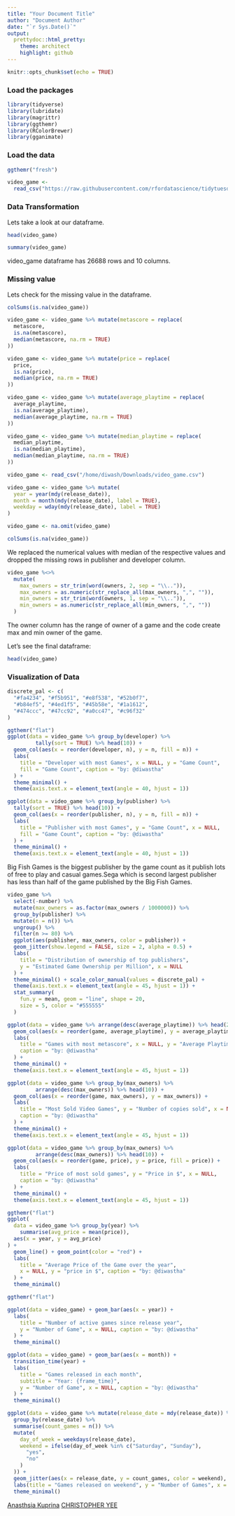 ```yaml
---
title: "Your Document Title"
author: "Document Author"
date: "`r Sys.Date()`"
output:
  prettydoc::html_pretty:
    theme: architect
    highlight: github
---
```


```r
knitr::opts_chunk$set(echo = TRUE)
```

### Load the packages

```r
library(tidyverse)
library(lubridate)
library(magrittr)
library(ggthemr)
library(RColorBrewer)
library(gganimate)
```


### Load the data

```r
ggthemr("fresh")
```

```r
video_game <-
  read_csv("https://raw.githubusercontent.com/rfordatascience/tidytuesday/master/data/2019/2019-07-30/video_games.csv")
```


### Data Transformation

Lets take a look at our dataframe.

```r
head(video_game)
```



```r
summary(video_game)
```
 
video_game dataframe has 26688 rows and  10 columns.
 
### Missing value
 
Lets check for the missing value in the dataframe.
 
```r
colSums(is.na(video_game))
```


```r
video_game <- video_game %>% mutate(metascore = replace(
  metascore,
  is.na(metascore),
  median(metascore, na.rm = TRUE)
))

video_game <- video_game %>% mutate(price = replace(
  price,
  is.na(price),
  median(price, na.rm = TRUE)
))

video_game <- video_game %>% mutate(average_playtime = replace(
  average_playtime,
  is.na(average_playtime),
  median(average_playtime, na.rm = TRUE)
))

video_game <- video_game %>% mutate(median_playtime = replace(
  median_playtime,
  is.na(median_playtime),
  median(median_playtime, na.rm = TRUE)
))
```


```r
video_game <- read_csv("/home/diwash/Downloads/video_game.csv")
```

```r
video_game <- video_game %>% mutate(
  year = year(mdy(release_date)),
  month = month(mdy(release_date), label = TRUE),
  weekday = wday(mdy(release_date), label = TRUE)
)
```



```r
video_game <- na.omit(video_game)
```

```r
colSums(is.na(video_game))
```

We replaced the numerical values with median of the respective values and dropped the missing rows in  publisher and developer column.

```r
video_game %<>%
  mutate(
    max_owners = str_trim(word(owners, 2, sep = "\\..")),
    max_owners = as.numeric(str_replace_all(max_owners, ",", "")),
    min_owners = str_trim(word(owners, 1, sep = "\\..")),
    min_owners = as.numeric(str_replace_all(min_owners, ",", ""))
  )
```

The owner column has the range of owner of a game and the code create max and min owner of the game.

Let's see the final dataframe:

```r
head(video_game)
```

### Visualization of Data

```r
discrete_pal <- c(
  "#fa4234", "#f5b951", "#e8f538", "#52b0f7",
  "#b84ef5", "#4ed1f5", "#45b58e", "#1a1612",
  "#474ccc", "#47cc92", "#a0cc47", "#c96f32"
)
```


```r
ggthemr("flat")
ggplot(data = video_game %>% group_by(developer) %>%
         tally(sort = TRUE) %>% head(10)) +
  geom_col(aes(x = reorder(developer, n), y = n, fill = n)) +
  labs(
    title = "Developer with most Games", x = NULL, y = "Game Count",
    fill = "Game Count", caption = "by: @diwastha"
  ) +
  theme_minimal() +
  theme(axis.text.x = element_text(angle = 40, hjust = 1))
```


```r
ggplot(data = video_game %>% group_by(publisher) %>%
  tally(sort = TRUE) %>% head(10)) +
  geom_col(aes(x = reorder(publisher, n), y = n, fill = n)) +
  labs(
    title = "Publisher with most Games", y = "Game Count", x = NULL,
    fill = "Game Count", caption = "by: @diwastha"
  ) +
  theme_minimal() +
  theme(axis.text.x = element_text(angle = 40, hjust = 1))
```

Big Fish Games is the biggest publisher by the game count as it publish lots of free to play and casual games.Sega which is second largest publisher has less than half of the game published by the Big Fish Games.


```r
video_game %>%
  select(-number) %>%
  mutate(max_owners = as.factor(max_owners / 1000000)) %>%
  group_by(publisher) %>%
  mutate(n = n()) %>%
  ungroup() %>%
  filter(n >= 80) %>%
  ggplot(aes(publisher, max_owners, color = publisher)) +
  geom_jitter(show.legend = FALSE, size = 2, alpha = 0.5) +
  labs(
    title = "Distribution of ownership of top publishers",
    y = "Estimated Game Ownership per Million", x = NULL
  ) +
  theme_minimal() + scale_color_manual(values = discrete_pal) +
  theme(axis.text.x = element_text(angle = 45, hjust = 1)) +
  stat_summary(
    fun.y = mean, geom = "line", shape = 20,
    size = 5, color = "#555555"
  )
```


```r
ggplot(data = video_game %>% arrange(desc(average_playtime)) %>% head(20)) +
  geom_col(aes(x = reorder(game, average_playtime), y = average_playtime, fill = metascore)) +
  labs(
    title = "Games with most metascore", x = NULL, y = "Average Playtime",
    caption = "by: @diwastha"
  ) +
  theme_minimal() +
  theme(axis.text.x = element_text(angle = 45, hjust = 1))
```


```r
ggplot(data = video_game %>% group_by(max_owners) %>% 
         arrange(desc(max_owners)) %>% head(10)) +
  geom_col(aes(x = reorder(game, max_owners), y = max_owners)) +
  labs(
    title = "Most Sold Video Games", y = "Number of copies sold", x = NULL,
    caption = "by: @diwastha"
  ) +
  theme_minimal() +
  theme(axis.text.x = element_text(angle = 45, hjust = 1))
```



```r
ggplot(data = video_game %>% group_by(max_owners) %>% 
         arrange(desc(max_owners)) %>% head(10)) +
  geom_col(aes(x = reorder(game, price), y = price, fill = price)) +
  labs(
    title = "Price of most sold games", y = "Price in $", x = NULL,
    caption = "by: @diwastha"
  ) +
  theme_minimal() +
  theme(axis.text.x = element_text(angle = 45, hjust = 1))
```


```r
ggthemr("flat")
ggplot(
  data = video_game %>% group_by(year) %>%
    summarise(avg_price = mean(price)),
  aes(x = year, y = avg_price)
) +
  geom_line() + geom_point(color = "red") +
  labs(
    title = "Average Price of the Game over the year",
    x = NULL, y = "price in $", caption = "by: @diwastha"
  ) +
  theme_minimal()
```



```r
ggthemr("flat")
```



```r
ggplot(data = video_game) + geom_bar(aes(x = year)) +
  labs(
    title = "Number of active games since release year",
    y = "Number of Game", x = NULL, caption = "by: @diwastha"
  ) +
  theme_minimal()
```


```r
ggplot(data = video_game) + geom_bar(aes(x = month)) +
  transition_time(year) +
  labs(
    title = "Games released in each month",
    subtitle = "Year: {frame_time}",
    y = "Number of Game", x = NULL, caption = "by: @diwastha"
  ) +
  theme_minimal()
```


```r
ggplot(data = video_game %>% mutate(release_date = mdy(release_date)) %>%
  group_by(release_date) %>%
  summarise(count_games = n()) %>%
  mutate(
    day_of_week = weekdays(release_date),
    weekend = ifelse(day_of_week %in% c("Saturday", "Sunday"),
      "yes",
      "no"
    )
  )) +
  geom_jitter(aes(x = release_date, y = count_games, color = weekend), alpha = 0.4) +
  labs(title = "Games released on weekend", y = "Number of Games", x = NULL) +
  theme_minimal()
```

[Anasthsia Kuprina](https://twitter.com/Kuprinasha)
[CHRISTOPHER YEE](https://www.christopheryee.org/blog/tidytuesday-steam-games/)


